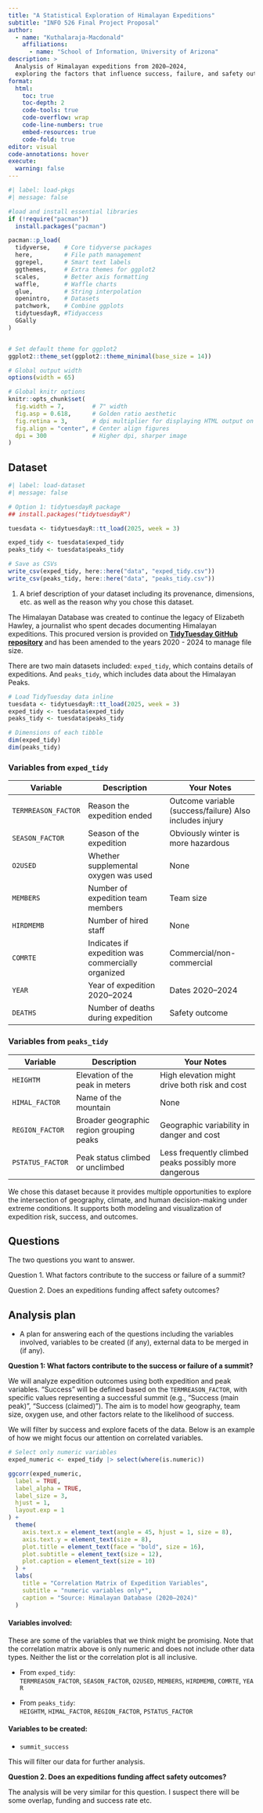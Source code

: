 ```yaml
---
title: "A Statistical Exploration of Himalayan Expeditions"
subtitle: "INFO 526 Final Project Proposal"
author: 
  - name: "Kuthalaraja-Macdonald"
    affiliations:
      - name: "School of Information, University of Arizona"
description: >
  Analysis of Himalayan expeditions from 2020–2024,
  exploring the factors that influence success, failure, and safety outcomes.
format:
  html:
    toc: true
    toc-depth: 2
    code-tools: true
    code-overflow: wrap
    code-line-numbers: true
    embed-resources: true
    code-fold: true
editor: visual
code-annotations: hover
execute:
  warning: false
---
```


```r
#| label: load-pkgs
#| message: false

#load and install essential libraries
if (!require("pacman")) 
  install.packages("pacman")

pacman::p_load(
  tidyverse,    # Core tidyverse packages
  here,         # File path management
  ggrepel,      # Smart text labels
  ggthemes,     # Extra themes for ggplot2
  scales,       # Better axis formatting
  waffle,       # Waffle charts
  glue,         # String interpolation
  openintro,    # Datasets
  patchwork,    # Combine ggplots
  tidytuesdayR, #Tidyaccess
  GGally
)


# Set default theme for ggplot2
ggplot2::theme_set(ggplot2::theme_minimal(base_size = 14))

# Global output width
options(width = 65)

# Global knitr options
knitr::opts_chunk$set(
  fig.width = 7,        # 7" width
  fig.asp = 0.618,      # Golden ratio aesthetic
  fig.retina = 3,       # dpi multiplier for displaying HTML output on retina
  fig.align = "center", # Center align figures
  dpi = 300             # Higher dpi, sharper image
)

```

## Dataset

```r
#| label: load-dataset
#| message: false

# Option 1: tidytuesdayR package 
## install.packages("tidytuesdayR")

tuesdata <- tidytuesdayR::tt_load(2025, week = 3)

exped_tidy <- tuesdata$exped_tidy
peaks_tidy <- tuesdata$peaks_tidy

# Save as CSVs
write_csv(exped_tidy, here::here("data", "exped_tidy.csv"))
write_csv(peaks_tidy, here::here("data", "peaks_tidy.csv"))

```

1.  A brief description of your dataset including its provenance, dimensions, etc. as well as the reason why you chose this dataset.

The Himalayan Database was created to continue the legacy of Elizabeth Hawley, a journalist who spent decades documenting Himalayan expeditions. This procured version is provided on [**TidyTuesday GitHub repository**](https://github.com/rfordatascience/tidytuesday/tree/main/data/2025/2025-01-21) and has been amended to the years 2020 - 2024 to manage file size.

There are two main datasets included: `exped_tidy`, which contains details of expeditions. And `peaks_tidy`, which includes data about the Himalayan Peaks.

```r
# Load TidyTuesday data inline
tuesdata <- tidytuesdayR::tt_load(2025, week = 3)
exped_tidy <- tuesdata$exped_tidy
peaks_tidy <- tuesdata$peaks_tidy
```

```r
# Dimensions of each tibble
dim(exped_tidy)
dim(peaks_tidy)
```

### Variables from `exped_tidy`

| Variable | Description | Your Notes |
|------------------|--------------------------|----------------------------|
| `TERMREASON_FACTOR` | Reason the expedition ended | Outcome variable (success/failure) Also includes injury |
| `SEASON_FACTOR` | Season of the expedition | Obviously winter is more hazardous |
| `O2USED` | Whether supplemental oxygen was used | None |
| `MEMBERS` | Number of expedition team members | Team size |
| `HIRDMEMB` | Number of hired staff | None |
| `COMRTE` | Indicates if expedition was commercially organized | Commercial/non-commercial |
| `YEAR` | Year of expedition 2020–2024 | Dates 2020–2024 |
| `DEATHS` | Number of deaths during expedition | Safety outcome |

### Variables from `peaks_tidy`

| Variable | Description | Your Notes |
|------------------|-------------------------|-----------------------------|
| `HEIGHTM` | Elevation of the peak in meters | High elevation might drive both risk and cost |
| `HIMAL_FACTOR` | Name of the mountain | None |
| `REGION_FACTOR` | Broader geographic region grouping peaks | Geographic variability in danger and cost |
| `PSTATUS_FACTOR` | Peak status climbed or unclimbed | Less frequently climbed peaks possibly more dangerous |

We chose this dataset because it provides multiple opportunities to explore the intersection of geography, climate, and human decision-making under extreme conditions. It supports both modeling and visualization of expedition risk, success, and outcomes.

## Questions

The two questions you want to answer.

Question 1. What factors contribute to the success or failure of a summit?

Question 2. Does an expeditions funding affect safety outcomes?

## Analysis plan

-   A plan for answering each of the questions including the variables involved, variables to be created (if any), external data to be merged in (if any).

**Question 1: What factors contribute to the success or failure of a summit?**

We will analyze expedition outcomes using both expedition and peak variables. "Success" will be defined based on the `TERMREASON_FACTOR`, with specific values representing a successful summit (e.g., "Success (main peak)", "Success (claimed)"). The aim is to model how geography, team size, oxygen use, and other factors relate to the likelihood of success.

We will filter by success and explore facets of the data. Below is an example of how we might focus our attention on correlated variables.

```r

# Select only numeric variables
exped_numeric <- exped_tidy |> select(where(is.numeric))

ggcorr(exped_numeric,
  label = TRUE,
  label_alpha = TRUE,
  label_size = 3,
  hjust = 1,
  layout.exp = 1
) +
  theme(
    axis.text.x = element_text(angle = 45, hjust = 1, size = 8),
    axis.text.y = element_text(size = 8),
    plot.title = element_text(face = "bold", size = 16),
    plot.subtitle = element_text(size = 12),
    plot.caption = element_text(size = 10)
  ) +
  labs(
    title = "Correlation Matrix of Expedition Variables",
    subtitle = "numeric variables only*",
    caption = "Source: Himalayan Database (2020–2024)"
  )

```

#### Variables involved:

These are some of the variables that we think might be promising. Note that the correlation matrix above is only numeric and does not include other data types. Neither the list or the correlation plot is all inclusive.

-   From `exped_tidy`:\
    `TERMREASON_FACTOR`, `SEASON_FACTOR`, `O2USED`, `MEMBERS`, `HIRDMEMB`, `COMRTE`, `YEAR`

-   From `peaks_tidy`:\
    `HEIGHTM`, `HIMAL_FACTOR`, `REGION_FACTOR`, `PSTATUS_FACTOR`

#### Variables to be created:

-   `summit_success`

This will filter our data for further analysis.

**Question 2. Does an expeditions funding affect safety outcomes?**

The analysis will be very similar for this question. I suspect there will be some overlap, funding and success rate etc.
